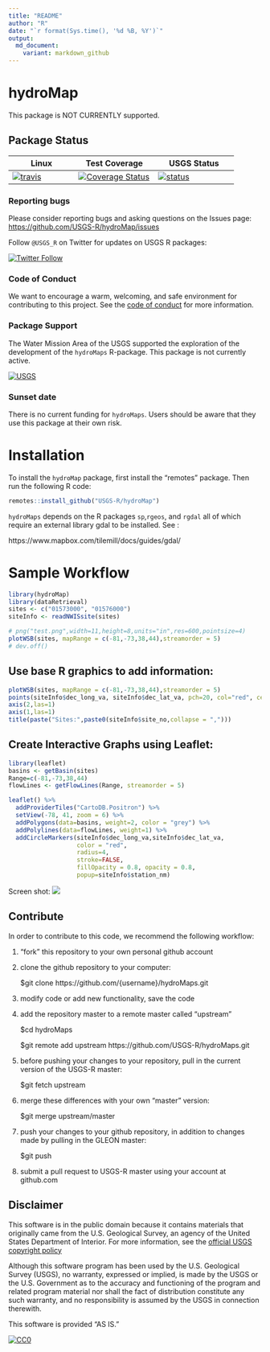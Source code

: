 ```yaml
---
title: "README"
author: "R"
date: "`r format(Sys.time(), '%d %B, %Y')`"
output:
  md_document:
    variant: markdown_github
---
```


# hydroMap

This package is NOT CURRENTLY supported. 

## Package Status


|Linux|Test Coverage| USGS Status |
|----------|------------|------------|
| [![travis](https://travis-ci.org/USGS-R/hydroMap.svg?branch=master)](https://travis-ci.org/USGS-R/hydroMap)|[![Coverage Status](https://coveralls.io/repos/github/USGS-R/hydroMap/badge.svg?branch=master)](https://coveralls.io/github/USGS-R/hydroMap?branch=master)|[![status](https://img.shields.io/badge/USGS-Support-yellow.svg)](https://owi.usgs.gov/R/packages.html#support)|

### Reporting bugs

Please consider reporting bugs and asking questions on the Issues page:
[https://github.com/USGS-R/hydroMap/issues](https://github.com/USGS-R/hydroMap/issues)

Follow `@USGS_R` on Twitter for updates on USGS R packages:

[![Twitter Follow](https://img.shields.io/twitter/follow/USGS_R.svg?style=social&label=Follow%20USGS_R)](https://twitter.com/USGS_R)

### Code of Conduct

We want to encourage a warm, welcoming, and safe environment for contributing to this project. See the [code of conduct](https://github.com/USGS-R/hydroMap/blob/master/CONDUCT.md) for more information.

### Package Support

The Water Mission Area of the USGS supported the exploration of the development of the `hydroMaps` R-package. This package is not currently active.

[![USGS](http://usgs-r.github.io/images/usgs.png)](https://www.usgs.gov/)

### Sunset date 

There is no current funding for `hydroMaps`. Users should be aware that they use this package at their own risk. 

# Installation

To install the `hydroMap` package, first install the "remotes" package. Then run the following R code:

```r
remotes::install_github("USGS-R/hydroMap")
```

`hydroMaps` depends on the R packages `sp`,`rgeos`, and `rgdal` all of which require an external library gdal to be installed. See :

https://www.mapbox.com/tilemill/docs/guides/gdal/



# Sample Workflow
```r
library(hydroMap)
library(dataRetrieval)
sites <- c("01573000", "01576000")
siteInfo <- readNWISsite(sites)

# png("test.png",width=11,height=8,units="in",res=600,pointsize=4)
plotWSB(sites, mapRange = c(-81,-73,38,44),streamorder = 5)
# dev.off()

```


## Use base R graphics to add information:
```r

plotWSB(sites, mapRange = c(-81,-73,38,44),streamorder = 5)
points(siteInfo$dec_long_va, siteInfo$dec_lat_va, pch=20, col="red", cex=2,streamorder = 5)
axis(2,las=1)
axis(1,las=1)
title(paste("Sites:",paste0(siteInfo$site_no,collapse = ",")))

```

## Create Interactive Graphs using Leaflet:
```r
library(leaflet)
basins <- getBasin(sites)
Range=c(-81,-73,38,44)
flowLines <- getFlowLines(Range, streamorder = 5)

leaflet() %>% 
  addProviderTiles("CartoDB.Positron") %>% 
  setView(-78, 41, zoom = 6) %>%
  addPolygons(data=basins, weight=2, color = "grey") %>%
  addPolylines(data=flowLines, weight=1) %>%
  addCircleMarkers(siteInfo$dec_long_va,siteInfo$dec_lat_va,
                   color = "red",
                   radius=4,
                   stroke=FALSE,
                   fillOpacity = 0.8, opacity = 0.8,
                   popup=siteInfo$station_nm)

```

Screen shot:
![](README_files/figure-markdown_github//leafletScreen.png)

## Contribute

In order to contribute to this code, we recommend the following workflow: 

1) "fork" this repository to your own personal github account

2) clone the github repository to your computer:

	$git clone https://github.com/{username}/hydroMaps.git

3) modify code or add new functionality, save the code

4) add the repository master to a remote master called "upstream"

	$cd hydroMaps

	$git remote add upstream https://github.com/USGS-R/hydroMaps.git

5) before pushing your changes to your repository, pull in the current version of the USGS-R master:

	$git fetch upstream

6) merge these differences with your own "master" version:

	$git merge upstream/master

7) push your changes to your github repository, in addition to changes made by pulling in the GLEON master:

	$git push

8) submit a pull request to USGS-R master using your account at github.com

## Disclaimer
This software is in the public domain because it contains materials that originally came from the U.S. Geological Survey, an agency of the United States Department of Interior. For more information, see the [official USGS copyright policy](http://www.usgs.gov/visual-id/credit_usgs.html#copyright/ "official USGS copyright policy")

Although this software program has been used by the U.S. Geological Survey (USGS), no warranty, expressed or implied, is made by the USGS or the U.S. Government as to the accuracy and functioning of the program and related program material nor shall the fact of distribution constitute any such warranty, and no responsibility is assumed by the USGS in connection therewith.

This software is provided "AS IS."

 [
    ![CC0](http://i.creativecommons.org/p/zero/1.0/88x31.png)
  ](http://creativecommons.org/publicdomain/zero/1.0/)
